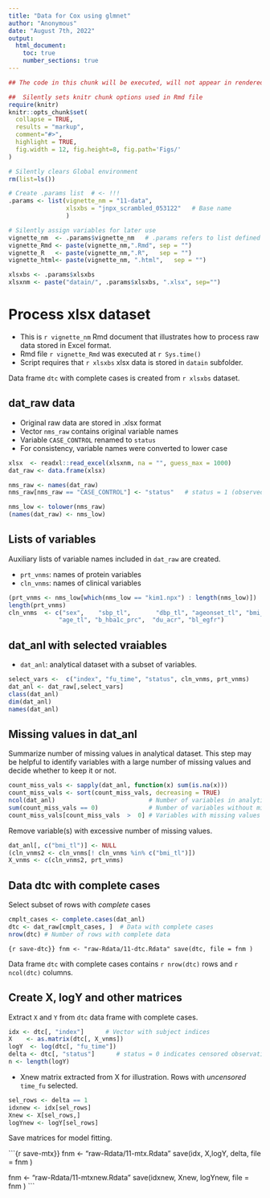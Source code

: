 ```yaml
---
title: "Data for Cox using glmnet"
author: "Anonymous"
date: "August 7th, 2022"
output: 
  html_document:
    toc: true
    number_sections: true
---
```



```r
## The code in this chunk will be executed, will not appear in rendered .html file

##  Silently sets knitr chunk options used in Rmd file
require(knitr)
knitr::opts_chunk$set(
  collapse = TRUE,
  results = "markup",  
  comment="#>",
  highlight = TRUE,
  fig.width = 12, fig.height=8, fig.path='Figs/'
)

# Silently clears Global environment
rm(list=ls())

# Create .params list  # <- !!! 
.params <- list(vignette_nm = "11-data",
                xlsxbs = "jnpx_scrambled_053122"   # Base name
                ) 

# Silently assign variables for later use
vignette_nm  <- .params$vignette_nm   # .params refers to list defined above
vignette_Rmd <- paste(vignette_nm,".Rmd", sep = "")
vignette_R   <- paste(vignette_nm,".R",   sep = "")
vignette_html<- paste(vignette_nm, ".html",   sep = "")

xlsxbs <- .params$xlsxbs
xlsxnm <- paste("datain/", .params$xlsxbs, ".xlsx", sep="")
```



# Process xlsx dataset


* This is `r vignette_nm` Rmd document that illustrates how to process raw data stored in
  Excel format.
* Rmd file  `r vignette_Rmd` was executed at `r Sys.time()`
* Script requires that `r xlsxbs` xlsx data is stored in `datain` subfolder.


Data frame `dtc` with complete cases is created from `r xlsxbs` dataset.


##  dat_raw data

* Original raw data are stored in .xlsx format
* Vector `nms_raw` contains original variable names
* Variable `CASE_CONTROL` renamed to `status`
* For consistency, variable names were converted to lower case

```r

xlsx  <- readxl::read_excel(xlsxnm, na = "", guess_max = 1000)
dat_raw <- data.frame(xlsx)

nms_raw <- names(dat_raw)
nms_raw[nms_raw == "CASE_CONTROL"] <- "status"   # status = 1 (observed follow-up time), status = 0 (censored follow-up time)

nms_low <- tolower(nms_raw)
(names(dat_raw) <- nms_low)
```

## Lists of variables

Auxiliary lists of variable names included in `dat_raw` are created.

* `prt_vnms`: names of protein variables
* `cln_vnms`: names of clinical variables


```r
(prt_vnms <- nms_low[which(nms_low == "kim1.npx") : length(nms_low)])
length(prt_vnms)
cln_vnms  <- c("sex",    "sbp_tl",       "dbp_tl", "ageonset_tl", "bmi_tl",
              "age_tl", "b_hba1c_prc",  "du_acr", "bl_egfr")
```

## dat_anl with selected vraiables

* `dat_anl`: analytical dataset with a subset of variables.

```r
select_vars <-  c("index", "fu_time", "status", cln_vnms, prt_vnms)
dat_anl <- dat_raw[,select_vars]
class(dat_anl)
dim(dat_anl)
names(dat_anl)
```

## Missing values in dat_anl

Summarize  number of missing values in analytical dataset. This step may be helpful to identify variables
with a large number of missing values and decide whether to keep it or not.   

```r
count_miss_vals <- sapply(dat_anl, function(x) sum(is.na(x)))
count_miss_vals <- sort(count_miss_vals, decreasing = TRUE) 
ncol(dat_anl)                          # Number of variables in analytical dataset
sum(count_miss_vals == 0)              # Number of variables without missing values  
count_miss_vals[count_miss_vals  >  0] # Variables with missing values
```


Remove variable(s) with excessive number of missing values.

```r
dat_anl[, c("bmi_tl")] <- NULL
(cln_vnms2 <- cln_vnms[! cln_vnms %in% c("bmi_tl")]) 
X_vnms <- c(cln_vnms2, prt_vnms)
```
## Data dtc with complete cases

Select subset of rows with *complete*  cases

```r
cmplt_cases <- complete.cases(dat_anl)
dtc <- dat_raw[cmplt_cases, ]  # Data with complete cases
nrow(dtc) # Number of rows with complete data
```

```{r save-dtc}}
fnm <- "raw-Rdata/11-dtc.Rdata"
save(dtc, file = fnm )
```

Data frame `dtc` with complete cases contains `r nrow(dtc)` rows  and `r ncol(dtc)` columns. 

## Create X, logY and other matrices


Extract `X` and `Y` from `dtc` data frame with complete cases.

```r
idx <- dtc[, "index"]      # Vector with subject indices
X    <- as.matrix(dtc[, X_vnms]) 
logY  <- log(dtc[, "fu_time"]) 
delta <- dtc[, "status"]      # status = 0 indicates censored observation 
n <- length(logY)
```

* Xnew matrix extracted from X for illustration. Rows with _uncensored_ `time_fu` selected.


```r
sel_rows <- delta == 1
idxnew <- idx[sel_rows]
Xnew <- X[sel_rows,]
logYnew <- logY[sel_rows] 
```

Save matrices for model fitting.

```{r save-mtx}}
fnm <- "raw-Rdata/11-mtx.Rdata"
save(idx, X,logY, delta, file = fnm )

fnm <- "raw-Rdata/11-mtxnew.Rdata"
save(idxnew, Xnew, logYnew, file = fnm )
```



